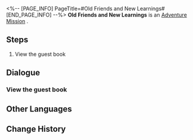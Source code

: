 <%-- [PAGE_INFO]
PageTitle=#Old Friends and New Learnings#
[END_PAGE_INFO] --%>
{{Stub|Dialogue, characters, and location(s)}}
{{Mission Infobox
|id            = 4010141
|title         = 
|image         = Mission Old Friends and New Learnings.png
|type          = Adventure
|event_name    = 
|chapter       = 
|requirements  = {{cx}}<!--Hidden Exploration Objective ID 4010140--> completed
|summary       = <!--official mission summary from Fate's Atlas-->
|characters    = <!--characters that appear in this mission-->
|startLocation = <!--location as it intially appears on the mission screen-->
|world         = <!--i.e. Penacony-->
|area          = <!--i.e. A Child's Dream-->
|prev          = 
|next          = 
|exp           = 
|credits       = 5000
|stellarJade   = 
|other         = {{Card List||delim=;}}
}}
'''Old Friends and New Learnings''' is an [[Adventure Mission]]<!--in [world]-->.

==Steps==
# View the guest book

<!--
==Gameplay Notes==

--><!--
==Trial Character==

-->
==Dialogue==
{{Stub Dialogue}}
===View the guest book===
{{Mission Description|type=adventure|location=<!--to be added-->|Pom-Pom has left a guest book for the Express's visitors. Go take a look at what's written on its pages.}}
{{Dialogue Start}}
:{{tx}}
{{Dialogue End}}

==Other Languages==
{{Other Languages
|en   = Old Friends and New Learnings
|zhs  = 旧友新知
|zht  = 舊友新知
|ja   = 旧友新知
|ko   = 옛 친구, 새로운 인연
|es   = Viejos amigos y nuevos conocimientos
|fr   = Vieilles connaissances et nouvelles découvertes
|ru   = Старые друзья и новые знания
|th   = เพื่อนเก่าเล่าใหม่
|vi   = Bạn Cũ, Tri Thức Mới
|de   = Alte Freunde und neues Wissen
|id   = Pengetahuan Baru dan Teman Lama
|pt   = Velhos Amigos e Novos Aprendizados
}}

==Change History==
{{Change History|1.5}}
